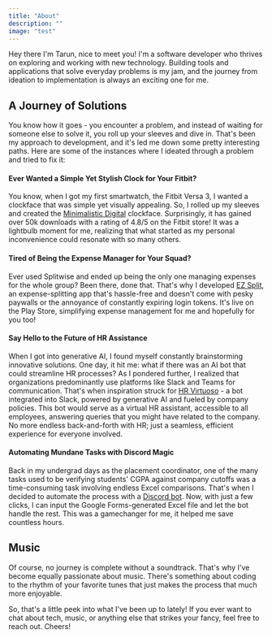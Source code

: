 ```yaml
---
title: "About"
description: ""
image: "test"
---
```



Hey there I'm Tarun, nice to meet you! I'm a software developer who thrives on exploring and working with new technology. Building tools and applications that solve everyday
problems is my jam, and the journey from ideation to implementation is always an exciting one for me.

## A Journey of Solutions

You know how it goes - you encounter a problem, and instead of waiting for someone else to solve it, you roll up your sleeves and dive in. That's been my approach to development,
and it's led me down some pretty interesting paths. Here are some of the instances where I ideated through a problem and tried to fix it:

#### Ever Wanted a Simple Yet Stylish Clock for Your Fitbit?

You know, when I got my first smartwatch, the Fitbit Versa 3, I wanted a clockface that was simple yet visually appealing. So, I rolled up my sleeves and created the
[Minimalistic Digital](/projects/minimalistic-digital) clockface. Surprisingly, it has gained over 50k downloads with a rating of 4.8/5 on the Fitbit store! It was a lightbulb
moment for me, realizing that what started as my personal inconvenience could resonate with so many others.

#### Tired of Being the Expense Manager for Your Squad?

Ever used Splitwise and ended up being the only one managing expenses for the whole group? Been there, done that. That's why I developed [EZ Split](/projects/ez-split),
an expense-splitting app that's hassle-free and doesn't come with pesky paywalls or the annoyance of constantly expiring login tokens. It's live on the Play Store,
simplifying expense management for me and hopefully for you too!

#### Say Hello to the Future of HR Assistance

When I got into generative AI, I found myself constantly brainstorming innovative solutions. One day, it hit me: what if there was an AI bot that could streamline HR processes?
As I pondered further, I realized that organizations predominantly use platforms like Slack and Teams for communication. That's when inspiration struck for
[HR Virtuoso](/projects/slack-hr-gpt) - a bot integrated into Slack, powered by generative AI and fueled by company policies. This bot would serve as a virtual HR assistant,
accessible to all employees, answering queries that you might have related to the company. No more endless back-and-forth with HR; just a seamless, efficient experience for
everyone involved.

#### Automating Mundane Tasks with Discord Magic

Back in my undergrad days as the placement coordinator, one of the many tasks used to be verifying students' CGPA against company cutoffs was a time-consuming task involving
endless Excel comparisons. That's when I decided to automate the process with a [Discord bot](/projects/spcbot). Now, with just a few clicks, I can input
the Google Forms-generated Excel file and let the bot handle the rest. This was a gamechanger for me, it helped me save countless hours.

## Music

Of course, no journey is complete without a soundtrack. That's why I've become equally passionate about music. There's something about coding to the rhythm of your favorite tunes
that just makes the process that much more enjoyable.

<TopTracks />

So, that's a little peek into what I've been up to lately! If you ever want to chat about tech, music, or anything else that strikes your fancy, feel free to reach out. Cheers!
